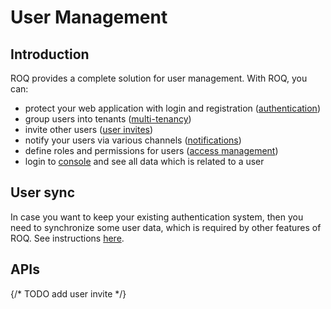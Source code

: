 
# User Management

## Introduction

ROQ provides a complete solution for user management. With ROQ, you can:

* protect your web application with login and registration ([authentication](/authentication))
* group users into tenants ([multi-tenancy](/multi-tenancy))
* invite other users ([user invites](/user-invites))
* notify your users via various channels ([notifications](/notifications))
* define roles and permissions for users ([access management](/access-management))
* login to [console](https://console.roq.tech/) and see all data which is related to a user

## User sync

In case you want to keep your existing authentication system, then you need to synchronize some user data, which is
required by other features of ROQ. See instructions [here](/user-management/advanced/sync-user).

## APIs

{/* TODO add user invite */}